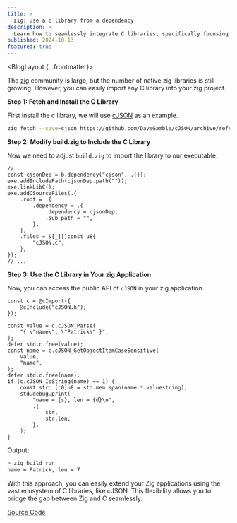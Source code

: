 ```yaml
---
title: >
  zig: use a c library from a dependency
description: >
  Learn how to seamlessly integrate C libraries, specifically focusing on cJSON, into your Zig projects by leveraging zig fetch and modifying your build.zig file.
published: 2024-10-13
featured: true
---
```



<BlogLayout {...frontmatter}>

The [zig](https://ziglang.org/) community is large, but the number of native zig libraries is still growing. However, you can easily import any C library into your zig project.

**Step 1: Fetch and Install the C Library**

First install the c library, we will use [cJSON](https://github.com/DaveGamble/cJSON) as an example.

```sh
zig fetch --save=cjson https://github.com/DaveGamble/cJSON/archive/refs/heads/master.zip
```

**Step 2: Modify build.zig to Include the C Library**

Now we need to adjust `build.zig` to import the library to our executable:

```zig
// ...
const cjsonDep = b.dependency("cjson", .{});
exe.addIncludePath(cjsonDep.path(""));
exe.linkLibC();
exe.addCSourceFiles(.{
    .root = .{
        .dependency = .{
            .dependency = cjsonDep,
            .sub_path = "",
        },
    },
    .files = &[_][]const u8{
        "cJSON.c",
    },
});
// ...
```

**Step 3: Use the C Library in Your zig Application**

Now, you can access the public API of `cJSON` in your zig application.

```zig
const c = @cImport({
    @cInclude("cJSON.h");
});

const value = c.cJSON_Parse(
    "{ \"name\": \"Patrick\" }",
);
defer std.c.free(value);
const name = c.cJSON_GetObjectItemCaseSensitive(
    value,
    "name",
);
defer std.c.free(name);
if (c.cJSON_IsString(name) == 1) {
    const str: [:0]u8 = std.mem.span(name.*.valuestring);
    std.debug.print(
        "name = {s}, len = {d}\n",
        .{
            str,
            str.len,
        },
    );
}
```

Output:

```sh
> zig build run
name = Patrick, len = 7
```

With this approach, you can easily extend your Zig applications using the vast ecosystem of C libraries, like cJSON. This flexibility allows you to bridge the gap between Zig and C seamlessly.

[Source Code](https://github.com/patlux/zig-cjson)


</BlogLayout>
